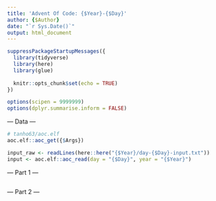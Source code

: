 ```yaml
---
title: 'Advent Of Code: {$Year}-{$Day}'
author: {$Author}
date: "`r Sys.Date()`"
output: html_document
---
```


```r
suppressPackageStartupMessages({
  library(tidyverse)
  library(here)
  library(glue)
  
  knitr::opts_chunk$set(echo = TRUE)
})

options(scipen = 9999999)
options(dplyr.summarise.inform = FALSE)
```

--- Data ---

```r
# tanho63/aoc.elf
aoc.elf::aoc_get({$Args})
```

```r
input_raw <- readLines(here::here("{$Year}/day-{$Day}-input.txt"))
input <- aoc.elf::aoc_read(day = "{$Day}", year = "{$Year}")
```

--- Part 1 ---

```r

```

--- Part 2 ---

```r

```

